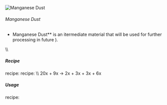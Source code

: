 ![Manganese Dust](/mods/techreborn/manganese_dust.png)

###### Manganese Dust


- Manganese Dust** is an itermediate material that will be used
        for further processing in future ).

\\\\

##### Recipe

<Mcitem id="minecraft:crafting_table"/> recipe:
<Recipe recipe=" input techreborn:small_pile_of_manganese_dust
techreborn:small_pile_of_manganese_dust air input
techreborn:small_pile_of_manganese_dust
techreborn:small_pile_of_manganese_dust air input air air air output
techreborn:manganese_dust "/>
<Mcitem id="techreborn:industrial_electrolyzer"/>
recipe: \\\\
20x<Mcitem id="techreborn:spessartine_dust"/> +
9x<Mcitem id="techreborn:empty_cell"/> -\>
2x<Mcitem id="techreborn:aluminium_dust"/> +
3x<Mcitem id="techreborn:manganese_dust"/> +
3x<Mcitem id="techreborn:silicon_cell"/> +
6x<Mcitem id="techreborn:compressed_air_cell"/>

##### Usage

<Mcitem id="minecraft:crafting_table"/> recipe:
<Recipe recipe=" input air air air input air techreborn:manganese_dust
air input air air air output techreborn:small_pile_of_manganese_dust,4
"/>
